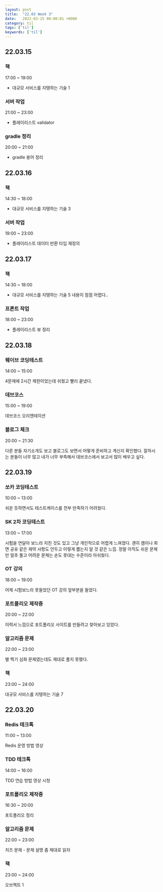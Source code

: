 ```yaml
---
layout: post
title:  "22.03 Week 3"
date:   2022-03-15 00:00:01 +0900
category: til
tags: ['til']
keywords: ['til']
---
```


## 22.03.15
### 책
17:00 ~ 19:00
- 대규모 서비스를 지탱하는 기술 1

### 서버 작업
21:00 ~ 23:00
- 플레이리스트 validator

### gradle 정리
20:00 ~ 21:00
- gradle 용어 정리

## 22.03.16
### 책
14:30 ~ 18:00
- 대규모 서비스를 지탱하는 기술 3

### 서버 작업
19:00 ~ 23:00
- 플레이리스트 데이터 반환 타입 재정의

## 22.03.17
### 책
14:30 ~ 18:00
- 대규모 서비스를 지탱하는 기술 5
내용이 점점 어렵다..

### 프론트 작업
18:00 ~ 23:00
- 플레이리스트 뷰 정리

## 22.03.18
### 웨이브 코딩테스트
14:00 ~ 15:00

4문제에 2시간 제한이었는데 쉬웠고 빨리 끝냈다.

### 데브코스
15:00 ~ 19:00

데브코스 오리엔테이션

### 블로그 체크
20:00 ~ 21:30

다른 분들 자기소개도 보고 블로그도 보면서 어떻게 준비하고 계신지 확인했다.
잘하시는 분들이 너무 많고 내가 너무 부족해서 데브코스에서 보고서 많이 배우고 싶다.


## 22.03.19
### 쏘카 코딩테스트
10:00 ~ 13:00

쉬운 듯하면서도 테스트케이스를 전부 만족하기 어려웠다.

### SK 2차 코딩테스트
13:00 ~ 17:00

시험을 연달아 보느라 지친 것도 있고 그냥 개인적으로 어렵게 느껴졌다.
괜히 캠이나 화면 공유 같은 제약 사항도 안두고 이렇게 뽑는지 알 것 같은 느낌.
정말 아직도 쉬운 문제만 얼추 풀고 어려운 문제는 손도 못대는 수준이라 아쉬웠다.

### OT 강의
18:00 ~ 19:00

어제 시험보느라 못들었던 OT 강의 앞부분을 들었다.

### 포트폴리오 제작중
20:00 ~ 22:00

이력서 느낌으로 포트폴리오 사이트를 만들려고 찾아보고 있었다.

### 알고리즘 문제
22:00 ~ 23:00

별 찍기 심화 문제였는데도 제대로 풀지 못했다.

### 책
23:00 ~ 24:00

대규모 서비스를 지탱하는 기술 7

## 22.03.20
### Redis 테크톡
11:00 ~ 13:00

Redis 운영 방법 영상

### TDD 테크톡
14:00 ~ 16:00

TDD 연습 방법 영상 시청

### 포트폴리오 제작중
16:30 ~ 20:00

포트폴리오 정리

### 알고리즘 문제
22:00 ~ 23:00

치즈 문제 - 문제 설명 좀 제대로 읽자


### 책
23:00 ~ 24:00

오브젝트 1